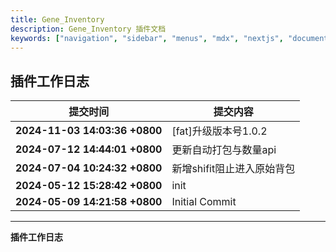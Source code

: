 ```yaml
---
title: Gene_Inventory
description: Gene_Inventory 插件文档
keywords: ["navigation", "sidebar", "menus", "mdx", "nextjs", "documents"]
---
```


## 插件工作日志

| 提交时间                              | 提交内容                                                                          |
|--------------------------------------|---------------------------------------------------------------------------------|
| **2024-11-03 14:03:36 +0800** | [fat]升级版本号1.0.2 |
| **2024-07-12 14:44:01 +0800** | 更新自动打包与数量api |
| **2024-07-04 10:24:32 +0800** | 新增shifit阻止进入原始背包 |
| **2024-05-12 15:28:42 +0800** | init |
| **2024-05-09 14:21:58 +0800** | Initial Commit |
---
**插件工作日志**
